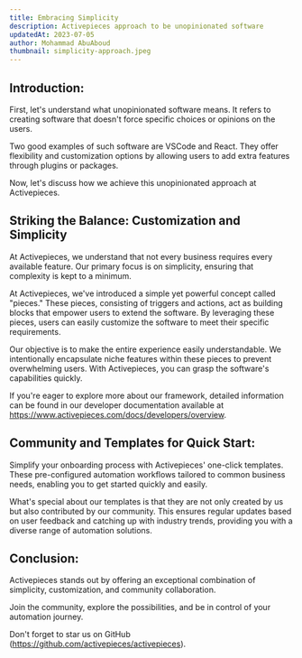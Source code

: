 ```yaml
---
title: Embracing Simplicity
description: Activepieces approach to be unopinionated software
updatedAt: 2023-07-05
author: Mohammad AbuAboud
thumbnail: simplicity-approach.jpeg
---
```


## Introduction:

First, let's understand what unopinionated software means. It refers to creating software that doesn't force specific choices or opinions on the users. 

Two good examples of such software are VSCode and React. They offer flexibility and customization options by allowing users to add extra features through plugins or packages.

Now, let's discuss how we achieve this unopinionated approach at Activepieces.

## Striking the Balance: Customization and Simplicity 

At Activepieces, we understand that not every business requires every available feature. Our primary focus is on simplicity, ensuring that complexity is kept to a minimum.

At Activepieces, we've introduced a simple yet powerful concept called "pieces." These pieces, consisting of triggers and actions, act as building blocks that empower users to extend the software.
By leveraging these pieces, users can easily customize the software to meet their specific requirements.

Our objective is to make the entire experience easily understandable. We intentionally encapsulate niche features within these pieces to prevent overwhelming users. With Activepieces, you can grasp the software's capabilities quickly.

If you're eager to explore more about our framework, detailed information can be found in our developer documentation available at https://www.activepieces.com/docs/developers/overview.

## Community and Templates for Quick Start:

Simplify your onboarding process with Activepieces' one-click templates. These pre-configured automation workflows tailored to common business needs, enabling you to get started quickly and easily.

What's special about our templates is that they are not only created by us but also contributed by our community. This ensures regular updates based on user feedback and catching up with industry trends, providing you with a diverse range of automation solutions.

## Conclusion:

Activepieces stands out by offering an exceptional combination of simplicity, customization, and community collaboration. 

Join the community, explore the possibilities, and be in control of your automation journey. 

Don't forget to star us on GitHub (https://github.com/activepieces/activepieces).